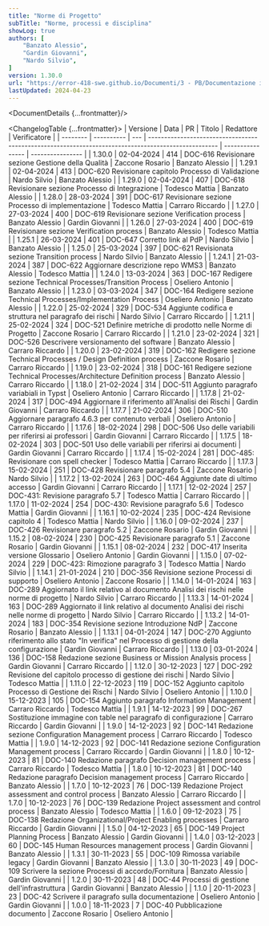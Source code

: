 ```yaml
---
title: "Norme di Progetto"
subTitle: "Norme, processi e disciplina"
showLog: true
authors: [
	"Banzato Alessio",
	"Gardin Giovanni",
	"Nardo Silvio",
]
version: 1.30.0
url: "https://error-418-swe.github.io/Documenti/3 - PB/Documentazione interna/Norme di Progetto_v1.30.0.pdf"
lastUpdated: 2024-04-23
---
```



<DocumentDetails {...frontmatter}/>

<ChangelogTable {...frontmatter}>
| Versione | Data       | PR  | Titolo                                                                                              | Redattore        | Verificatore     |
| -------- | ---------- | --- | --------------------------------------------------------------------------------------------------- | ---------------- | ---------------- |
| 1.30.0   | 02-04-2024 | 414 | DOC-616 Revisionare sezione Gestione della Qualità                                                  | Zaccone Rosario  | Banzato Alessio  |
| 1.29.1   | 02-04-2024 | 413 | DOC-620 Revisionare capitolo Processo di Validazione                                                | Nardo Silvio     | Banzato Alessio  |
| 1.29.0   | 02-04-2024 | 407 | DOC-618 Revisionare sezione Processo di Integrazione                                                | Todesco Mattia   | Banzato Alessio  |
| 1.28.0   | 28-03-2024 | 391 | DOC-617 Revisionare sezione Processo di implementazione                                             | Todesco Mattia   | Carraro Riccardo |
| 1.27.0   | 27-03-2024 | 400 | DOC-619 Revisionare sezione Verification process                                                    | Banzato Alessio  | Gardin Giovanni  |
| 1.26.0   | 27-03-2024 | 400 | DOC-619 Revisionare sezione Verification process                                                    | Banzato Alessio  | Todesco Mattia   |
| 1.25.1   | 26-03-2024 | 401 | DOC-647 Corretto link al PdP                                                                        | Nardo Silvio     | Banzato Alessio  |
| 1.25.0   | 25-03-2024 | 397 | DOC-621 Revisionata sezione Transition process                                                      | Nardo Silvio     | Banzato Alessio  |
| 1.24.1   | 21-03-2024 | 387 | DOC-622 Aggiornare descrizione repo WMS3                                                            | Banzato Alessio  | Todesco Mattia   |
| 1.24.0   | 13-03-2024 | 363 | DOC-167 Redigere sezione Technical Processes/Transition Process                                     | Oseliero Antonio | Banzato Alessio  |
| 1.23.0   | 03-03-2024 | 347 | DOC-164 Redigere sezione Technical Processes/Implementation Process                                 | Oseliero Antonio | Banzato Alessio  |
| 1.22.0   | 25-02-2024 | 329 | DOC-534 Aggiunte codifica e struttura nel paragrafo dei rischi                                      | Nardo Silvio     | Carraro Riccardo |
| 1.21.1   | 25-02-2024 | 324 | DOC-521 Definire metriche di prodotto nelle Norme di Progetto                                       | Zaccone Rosario  | Carraro Riccardo |
| 1.21.0   | 23-02-2024 | 321 | DOC-526 Descrivere versionamento del software                                                       | Banzato Alessio  | Carraro Riccardo |
| 1.20.0   | 23-02-2024 | 319 | DOC-162 Redigere sezione Technical Processes / Design Definition process                            | Zaccone Rosario  | Carraro Riccardo |
| 1.19.0   | 23-02-2024 | 318 | DOC-161 Redigere sezione Technical Processes/Architecture Definition process                        | Banzato Alessio  | Carraro Riccardo |
| 1.18.0   | 21-02-2024 | 314 | DOC-511 Aggiunto paragrafo variabiali in Typst                                                      | Oseliero Antonio | Carraro Riccardo |
| 1.17.8   | 21-02-2024 | 317 | DOC-494 Aggiornare il riferimento all'Analisi dei Rischi                                            | Gardin Giovanni  | Carraro Riccardo |
| 1.17.7   | 21-02-2024 | 306 | DOC-510 Aggiornare paragrafo 4.6.3 per contenuto verbali                                            | Oseliero Antonio | Carraro Riccardo |
| 1.17.6   | 18-02-2024 | 298 | DOC-506 Uso delle variabili per riferirsi ai professori                                             | Gardin Giovanni  | Carraro Riccardo |
| 1.17.5   | 18-02-2024 | 303 | DOC-501 Uso delle variabili per riferirsi ai documenti                                              | Gardin Giovanni  | Carraro Riccardo |
| 1.17.4   | 15-02-2024 | 281 | DOC-485: Revisionare con spell checker                                                              | Todesco Mattia   | Carraro Riccardo |
| 1.17.3   | 15-02-2024 | 251 | DOC-428 Revisionare paragrafo 5.4                                                                   | Zaccone Rosario  | Nardo Silvio     |
| 1.17.2   | 13-02-2024 | 263 | DOC-464 Aggiunte date di ultimo accesso                                                             | Gardin Giovanni  | Carraro Riccardo |
| 1.17.1   | 12-02-2024 | 257 | DOC-431: Revisione paragrafo 5.7                                                                    | Todesco Mattia   | Carraro Riccardo |
| 1.17.0   | 11-02-2024 | 254 | DOC-430: Revisione paragrafo 5.6                                                                    | Todesco Mattia   | Gardin Giovanni  |
| 1.16.1   | 10-02-2024 | 235 | DOC-424 Revisione capitolo 4                                                                        | Todesco Mattia   | Nardo Silvio     |
| 1.16.0   | 09-02-2024 | 237 | DOC-426 Revisionare paragrafo 5.2                                                                   | Zaccone Rosario  | Gardin Giovanni  |
| 1.15.2   | 08-02-2024 | 230 | DOC-425 Revisionare paragrafo 5.1                                                                   | Zaccone Rosario  | Gardin Giovanni  |
| 1.15.1   | 08-02-2024 | 232 | DOC-417 Inserita versione Glossario                                                                 | Oseliero Antonio | Gardin Giovanni  |
| 1.15.0   | 07-02-2024 | 229 | DOC-423: Rimozione paragrafo 3                                                                      | Todesco Mattia   | Nardo Silvio     |
| 1.14.1   | 21-01-2024 | 210 | DOC-356 Revisione sezione Processi di supporto                                                      | Oseliero Antonio | Zaccone Rosario  |
| 1.14.0   | 14-01-2024 | 163 | DOC-289 Aggiornato il link relativo al documento Analisi dei rischi nelle norme di progetto         | Nardo Silvio     | Carraro Riccardo |
| 1.13.3   | 14-01-2024 | 163 | DOC-289 Aggiornato il link relativo al documento Analisi dei rischi nelle norme di progetto         | Nardo Silvio     | Carraro Riccardo |
| 1.13.2   | 14-01-2024 | 183 | DOC-354 Revisione sezione Introduzione NdP                                                          | Zaccone Rosario  | Banzato Alessio  |
| 1.13.1   | 04-01-2024 | 147 | DOC-270 Aggiunto riferimento allo stato "In verifica" nel Processo di gestione della configurazione | Gardin Giovanni  | Carraro Riccardo |
| 1.13.0   | 03-01-2024 | 136 | DOC-158 Redazione sezione Business or Mission Analysis process                                      | Gardin Giovanni  | Carraro Riccardo |
| 1.12.0   | 30-12-2023 | 127 | DOC-292 Revisione del capitolo processo di gestione dei rischi                                      | Nardo Silvio     | Todesco Mattia   |
| 1.11.0   | 22-12-2023 | 119 | DOC-152 Aggiunto capitolo Processo di Gestione dei Rischi                                           | Nardo Silvio     | Oseliero Antonio |
| 1.10.0   | 15-12-2023 | 105 | DOC-154 Aggiunto paragrafo Information Management                                                   | Carraro Riccardo | Todesco Mattia   |
| 1.9.1    | 14-12-2023 | 99  | DOC-267 Sostituzione immagine con table nel paragrafo di configurazione                             | Carraro Riccardo | Gardin Giovanni  |
| 1.9.0    | 14-12-2023 | 92  | DOC-141 Redazione sezione Configuration Management process                                          | Carraro Riccardo | Todesco Mattia   |
| 1.9.0    | 14-12-2023 | 92  | DOC-141 Redazione sezione Configuration Management process                                          | Carraro Riccardo | Gardin Giovanni  |
| 1.8.0    | 10-12-2023 | 81  | DOC-140 Redazione paragrafo Decision management process                                             | Carraro Riccardo | Todesco Mattia   |
| 1.8.0    | 10-12-2023 | 81  | DOC-140 Redazione paragrafo Decision management process                                             | Carraro Riccardo | Banzato Alessio  |
| 1.7.0    | 10-12-2023 | 76  | DOC-139 Redazione Project assessment and control process                                            | Banzato Alessio  | Carraro Riccardo |
| 1.7.0    | 10-12-2023 | 76  | DOC-139 Redazione Project assessment and control process                                            | Banzato Alessio  | Todesco Mattia   |
| 1.6.0    | 09-12-2023 | 75  | DOC-138 Redazione Organizational/Project Enabling processes                                         | Carraro Riccardo | Gardin Giovanni  |
| 1.5.0    | 04-12-2023 | 65  | DOC-149 Project Planning Process                                                                    | Banzato Alessio  | Gardin Giovanni  |
| 1.4.0    | 03-12-2023 | 60  | DOC-145 Human Resources management process                                                          | Gardin Giovanni  | Banzato Alessio  |
| 1.3.1    | 30-11-2023 | 55  | DOC-109 Rimossa variabile legacy                                                                    | Gardin Giovanni  | Banzato Alessio  |
| 1.3.0    | 30-11-2023 | 49  | DOC-109 Scrivere la sezione Processi di accordo/Fornitura                                           | Banzato Alessio  | Gardin Giovanni  |
| 1.2.0    | 30-11-2023 | 48  | DOC-44 Processi di gestione dell'infrastruttura                                                     | Gardin Giovanni  | Banzato Alessio  |
| 1.1.0    | 20-11-2023 | 23  | DOC-42 Scrivere il paragrafo sulla documentazione                                                   | Oseliero Antonio | Gardin Giovanni  |
| 1.0.0    | 18-11-2023 | 7   | DOC-40 Pubblicazione documento                                                                      | Zaccone Rosario  | Oseliero Antonio |
</ChangelogTable>

